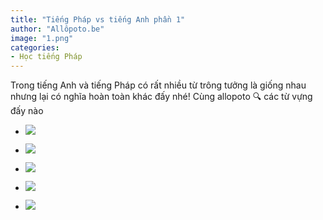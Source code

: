 ```yaml
---
title: "Tiếng Pháp vs tiếng Anh phần 1"
author: "Allôpoto.be"
image: "1.png"
categories:
- Học tiếng Pháp 
---
```


Trong tiếng Anh và tiếng Pháp có rất nhiều từ trông tưởng là giống nhau nhưng lại có nghĩa hoàn toàn khác đấy nhé! Cùng allopoto 🔍 các từ vựng đấy nào

-   ![](2.png)

-   ![](3.png)

-   ![](4.png)

-   ![](5.png)

-   ![](6.png)
